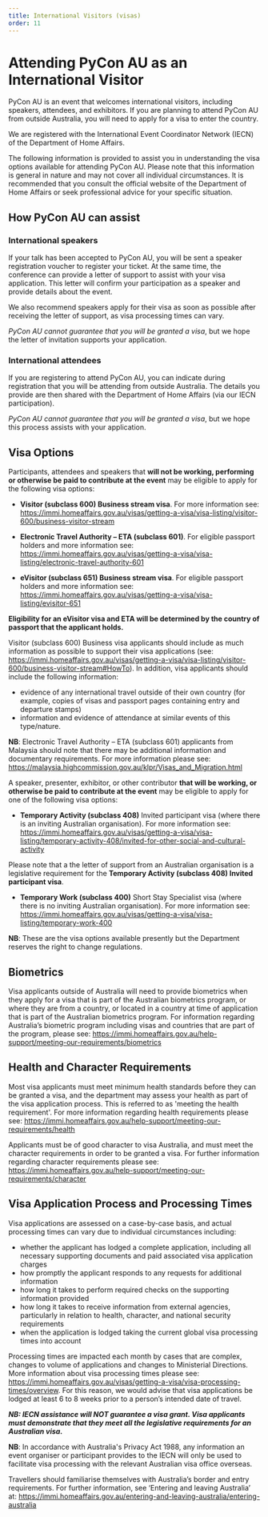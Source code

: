 ```yaml
---
title: International Visitors (visas)
order: 11
---
```



# Attending PyCon AU as an International Visitor
PyCon AU is an event that welcomes international visitors, including speakers, attendees, and exhibitors. If you are planning to attend PyCon AU from outside Australia, you will need to apply for a visa to enter the country.

We are registered with the International Event Coordinator Network (IECN) of the Department of Home Affairs.

The following information is provided to assist you in understanding the visa options available for attending PyCon AU. Please note that this information is general in nature and may not cover all individual circumstances. It is recommended that you consult the official website of the Department of Home Affairs or seek professional advice for your specific situation.

## How PyCon AU can assist

### International speakers
If your talk has been accepted to PyCon AU, you will be sent a speaker registration voucher to register your ticket. At the same time, the conference can provide a letter of support to assist with your visa application. This letter will confirm your participation as a speaker and provide details about the event.

We also recommend speakers apply for their visa as soon as possible after receiving the letter of support, as visa processing times can vary.

_PyCon AU cannot guarantee that you will be granted a visa_, but we hope the letter of invitation supports your application.

### International attendees
If you are registering to attend PyCon AU, you can indicate during registration that you will be attending from outside Australia. The details you provide are then shared with the Department of Home Affairs (via our IECN participation).

_PyCon AU cannot guarantee that you will be granted a visa_, but we hope this process assists with your application.



## Visa Options
 
Participants, attendees and speakers that **will not be working, performing or otherwise be paid to contribute at the event** may be eligible to apply for the following visa options:
 
* **Visitor (subclass 600) Business stream visa**.  For more information see: https://immi.homeaffairs.gov.au/visas/getting-a-visa/visa-listing/visitor-600/business-visitor-stream
 
* **Electronic Travel Authority – ETA (subclass 601)**.  For eligible passport holders and more information see: https://immi.homeaffairs.gov.au/visas/getting-a-visa/visa-listing/electronic-travel-authority-601
 
* **eVisitor (subclass 651) Business stream visa**.  For eligible passport holders and more information see: https://immi.homeaffairs.gov.au/visas/getting-a-visa/visa-listing/evisitor-651
 
**Eligibility for an eVisitor visa and ETA will be determined by the country of passport that the applicant holds.**
 
Visitor (subclass 600) Business visa applicants should include as much information as possible to support their visa applications (see: https://immi.homeaffairs.gov.au/visas/getting-a-visa/visa-listing/visitor-600/business-visitor-stream#HowTo).  In addition, visa applicants should include the following information:
* evidence of any international travel outside of their own country (for example, copies of visas and passport pages containing entry and departure stamps)
* information and evidence of attendance at similar events of this type/nature.
 
**NB**: Electronic Travel Authority – ETA (subclass 601) applicants from Malaysia should note that there may be additional information and documentary requirements.  For more information please see: https://malaysia.highcommission.gov.au/klpr/Visas_and_Migration.html
 
A speaker, presenter, exhibitor, or other contributor **that will be working, or otherwise be paid to contribute at the event** may be eligible to apply for one of the following visa options:
 
* **Temporary Activity (subclass 408)** Invited participant visa (where there is an inviting Australian organisation).  For more information see: https://immi.homeaffairs.gov.au/visas/getting-a-visa/visa-listing/temporary-activity-408/invited-for-other-social-and-cultural-activity
 
Please note that a the letter of support from an Australian organisation is a legislative requirement for the **Temporary Activity (subclass 408) Invited participant visa**.
 
* **Temporary Work (subclass 400)** Short Stay Specialist visa (where there is no inviting Australian organisation).  For more information see: https://immi.homeaffairs.gov.au/visas/getting-a-visa/visa-listing/temporary-work-400
 
**NB**: These are the visa options available presently but the Department reserves the right to change regulations.

## Biometrics
Visa applicants outside of Australia will need to provide biometrics when they apply for a visa that is part of the Australian biometrics program, or where they are from a country, or located in a country at time of application that is part of the Australian biometrics program.
For information regarding Australia’s biometric program including visas and countries that are part of the program, please see: https://immi.homeaffairs.gov.au/help-support/meeting-our-requirements/biometrics


## Health and Character Requirements
 
Most visa applicants must meet minimum health standards before they can be granted ​a visa, and the department may assess your health as part of the visa application process.  This is referred to as 'meeting the health requirement'.  For more information regarding health requirements please see: https://immi.homeaffairs.gov.au/help-support/meeting-our-requirements/health
 
Applicants must be of good character to visa Australia, and must meet the character requirements in order to be granted ​a visa.  For further information regarding character requirements please see: https://immi.homeaffairs.gov.au/help-support/meeting-our-requirements/character
 
## Visa Application Process and Processing Times
 
Visa applications are assessed on a case-by-case basis, and actual processing times can vary due to individual circumstances including:
* whether the applicant has lodged a complete application, including all necessary supporting documents and paid associated visa application charges
* how promptly the applicant responds to any requests for additional information
* how long it takes to perform required checks on the supporting information provided
* how long it takes to receive information from external agencies, particularly in relation to health, character, and national security requirements
* when the application is lodged taking the current global visa processing times into account

Processing times are impacted each month by cases that are complex, changes to volume of applications and changes to Ministerial Directions.  More information about visa processing times please see: https://immi.homeaffairs.gov.au/visas/getting-a-visa/visa-processing-times/overview.  For this reason, we would advise that visa applications be lodged at least 6 to 8 weeks prior to a person’s intended date of travel.
 
_**NB: IECN assistance will NOT guarantee a visa grant. Visa applicants must demonstrate that they meet all the legislative requirements for an Australian visa.**_

**NB**: In accordance with Australia's Privacy Act 1988, any information an event organiser or participant provides to the IECN will only be used to facilitate visa processing with the relevant Australian visa office overseas.  
 
Travellers should familiarise themselves with Australia’s border and entry requirements.  For further information, see ‘Entering and leaving Australia’ at: https://immi.homeaffairs.gov.au/entering-and-leaving-australia/entering-australia